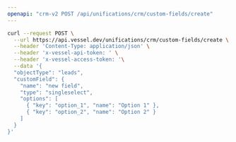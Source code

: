 ```yaml
---
openapi: "crm-v2 POST /api/unifications/crm/custom-fields/create"
---
```


<RequestExample>

```bash Request
curl --request POST \
  --url https://api.vessel.dev/unifications/crm/custom-fields/create \
  --header 'Content-Type: application/json' \
  --header 'x-vessel-api-token: ' \
  --header 'x-vessel-access-token: '\
  --data '{
  "objectType": "leads",
  "customField": {
    "name": "new field",
    "type": "singleselect",
    "options": [
      { "key": "option_1", "name": "Option 1" },
      { "key": "option_2", "name": "Option 2" }
    ]
  }
}'
```

</RequestExample>



